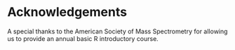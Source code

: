 # Acknowledgements {-}

A special thanks to the American Society of Mass Spectrometry for allowing us to provide an annual basic R introductory course.